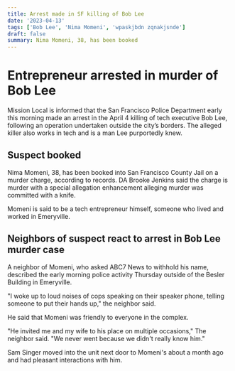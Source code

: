 ```yaml
---
title: Arrest made in SF killing of Bob Lee
date: '2023-04-13'
tags: ['Bob Lee', 'Nima Momeni', 'wpaskjbdn zqnakjsnde']
draft: false
summary: Nima Momeni, 38, has been booked
---
```


# Entrepreneur arrested in murder of Bob Lee

Mission Local is informed that the San Francisco Police Department early this morning made an arrest in the April 4 killing of tech executive Bob Lee, following an operation undertaken outside the city’s borders. The alleged killer also works in tech and is a man Lee purportedly knew.

## Suspect booked

Nima Momeni, 38, has been booked into San Francisco County Jail on a murder charge, according to records. DA Brooke Jenkins said the charge is murder with a special allegation enhancement alleging murder was committed with a knife.

Momeni is said to be a tech entrepreneur himself, someone who lived and worked in Emeryville.

## Neighbors of suspect react to arrest in Bob Lee murder case

A neighbor of Momeni, who asked ABC7 News to withhold his name, described the early morning police activity Thursday outside of the Besler Building in Emeryville.

"I woke up to loud noises of cops speaking on their speaker phone, telling someone to put their hands up," the neighbor said.

He said that Momeni was friendly to everyone in the complex.

"He invited me and my wife to his place on multiple occasions," The neighbor said. "We never went because we didn't really know him."

Sam Singer moved into the unit next door to Momeni's about a month ago and had pleasant interactions with him.

